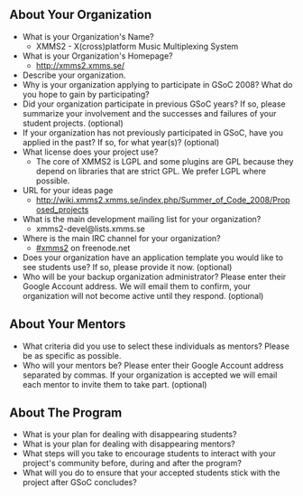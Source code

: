 == About Your Organization ==
* What is your Organization's Name?
** XMMS2 - X(cross)platform Music Multiplexing System
* What is your Organization's Homepage?
** http://xmms2.xmms.se/
* Describe your organization.
* Why is your organization applying to participate in GSoC 2008? What do you hope to gain by participating?
* Did your organization participate in previous GSoC years? If so, please summarize your involvement and the successes and failures of your student projects. (optional)
* If your organization has not previously participated in GSoC, have you applied in the past? If so, for what year(s)? (optional)
* What license does your project use?
** The core of XMMS2 is LGPL and some plugins are GPL because they depend on libraries that are strict GPL. We prefer LGPL where possible.
* URL for your ideas page
** http://wiki.xmms2.xmms.se/index.php/Summer_of_Code_2008/Proposed_projects
* What is the main development mailing list for your organization?
** xmms2-devel@lists.xmms.se
* Where is the main IRC channel for your organization?
** [irc://chat.freenode.net/xmms2 #xmms2] on freenode.net
* Does your organization have an application template you would like to see students use? If so, please provide it now. (optional)
* Who will be your backup organization administrator? Please enter their Google Account address. We will email them to confirm, your organization will not become active until they respond. (optional)

== About Your Mentors ==
* What criteria did you use to select these individuals as mentors? Please be as specific as possible.
* Who will your mentors be? Please enter their Google Account address separated by commas. If your organization is accepted we will email each mentor to invite them to take part. (optional)

== About The Program ==
* What is your plan for dealing with disappearing students?
* What is your plan for dealing with disappearing mentors?
* What steps will you take to encourage students to interact with your project's community before, during and after the program?
* What will you do to ensure that your accepted students stick with the project after GSoC concludes?